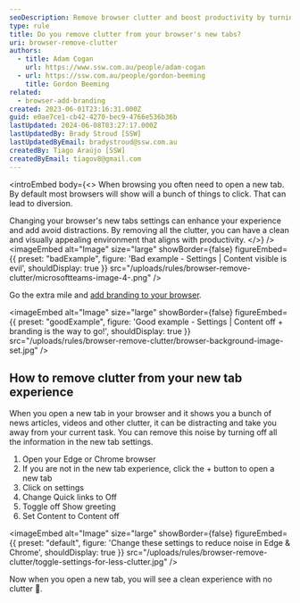 ```yaml
---
seoDescription: Remove browser clutter and boost productivity by turning off unnecessary new tab features.
type: rule
title: Do you remove clutter from your browser's new tabs?
uri: browser-remove-clutter
authors:
  - title: Adam Cogan
    url: https://www.ssw.com.au/people/adam-cogan
  - url: https://ssw.com.au/people/gordon-beeming
    title: Gordon Beeming
related:
  - browser-add-branding
created: 2023-06-01T23:16:31.000Z
guid: e0ae7ce1-cb42-4270-bec9-4766e536b36b
lastUpdated: 2024-06-08T03:27:17.000Z
lastUpdatedBy: Brady Stroud [SSW]
lastUpdatedByEmail: bradystroud@ssw.com.au
createdBy: Tiago Araújo [SSW]
createdByEmail: tiagov8@gmail.com
---
```


<introEmbed
  body={<>
When browsing you often need to open a new tab. By default most browsers will show will a bunch of things to click. That can lead to diversion.

Changing your browser's new tabs settings can enhance your experience and add avoid distractions. By removing all the clutter, you can have a clean and visually appealing environment that aligns with productivity.
  </>}
/>
<imageEmbed
  alt="Image"
  size="large"
  showBorder={false}
  figureEmbed={{
    preset: "badExample",
    figure: 'Bad example - Settings | Content visible is evil',
    shouldDisplay: true
  }}
  src="/uploads/rules/browser-remove-clutter/microsoftteams-image-4-.png"
/>

Go the extra mile and [add branding to your browser](/browser-add-branding).

<imageEmbed
  alt="Image"
  size="large"
  showBorder={false}
  figureEmbed={{
    preset: "goodExample",
    figure: 'Good example - Settings | Content off + branding is the way to go!',
    shouldDisplay: true
  }}
  src="/uploads/rules/browser-remove-clutter/browser-background-image-set.jpg"
/>

## How to remove clutter from your new tab experience

When you open a new tab in your browser and it shows you a bunch of news articles, videos and other clutter, it can be distracting and take you away from your current task. You can remove this noise by turning off all the information in the new tab settings.

1. Open your Edge or Chrome browser
2. If you are not in the new tab experience, click the + button to open a new tab
3. Click on settings
4. Change Quick links to Off
5. Toggle off Show greeting
6. Set Content to Content off


<imageEmbed
  alt="Image"
  size="large"
  showBorder={false}
  figureEmbed={{
    preset: "default",
    figure: 'Change these settings to reduce noise in Edge & Chrome',
    shouldDisplay: true
  }}
  src="/uploads/rules/browser-remove-clutter/toggle-settings-for-less-clutter.jpg"
/>

Now when you open a new tab, you will see a clean experience with no clutter 🤩.
